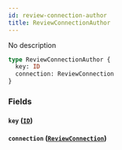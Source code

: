 ```yaml
---
id: review-connection-author
title: ReviewConnectionAuthor
---
```


No description

```graphql
type ReviewConnectionAuthor {
  key: ID
  connection: ReviewConnection
}
```

### Fields

#### `key` ([`ID`](/v1/scalars/id))

#### `connection` ([`ReviewConnection`](/v1/objects/review-connection))
